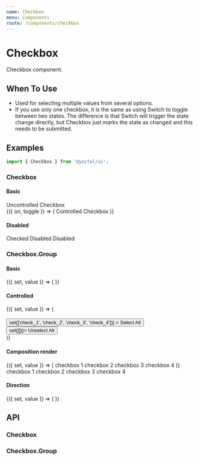 ```yaml
---
name: Checkbox
menu: Components
route: /components/checkbox
---
```





# Checkbox

Checkbox component.

## When To Use

- Used for selecting multiple values from several options.
- If you use only one checkbox, it is the same as using Switch to toggle between two states. The difference is that Switch will trigger the state change directly, but Checkbox just marks the state as changed and this needs to be submitted.

## Examples

```js
import { Checkbox } from '@yoctol/ui';
```

### Checkbox

#### Basic

<Playground>
  <Checkbox defaultChecked>Uncontrolled Checkbox</Checkbox>
  <br />
  <Toggle>
    {({ on, toggle }) => (
      <Checkbox checked={on} onChange={toggle}>
        Controlled Checkbox
      </Checkbox>
    )}
  </Toggle>
</Playground>

#### Disabled

<Playground>
  <Checkbox checked disabled>
    Checked Disabled
  </Checkbox>
  <Checkbox disabled>Disabled</Checkbox>
</Playground>

### Checkbox.Group

#### Basic

<Playground>
  <Value initial={['check_1']}>
    {({ set, value }) => (
      <Checkbox.Group
        options={[
          { label: 'checkbox 1', value: 'check_1' },
          { label: 'checkbox 2', value: 'check_2' },
          { label: 'checkbox 3', value: 'check_3', disabled: true },
          { label: 'checkbox 4', value: 'check_4' },
        ]}
        value={value}
        onChange={set}
      />
    )}
  </Value>
  <br />
  <Checkbox.Group
    options={[
      { label: 'checkbox 1', value: 'check_1' },
      { label: 'checkbox 2', value: 'check_2' },
      { label: 'checkbox 3', value: 'check_3', disabled: true },
      { label: 'checkbox 4', value: 'check_4' },
    ]}
    defaultValue={['check_1']}
    onChange={console.log}
  />
</Playground>

#### Controlled

<Playground>
  <Value initial={[]}>
    {({ set, value }) => (
      <div>
        <Checkbox.Group
          options={[
            { label: 'checkbox 1', value: 'check_1' },
            { label: 'checkbox 2', value: 'check_2' },
            { label: 'checkbox 3', value: 'check_3' },
            { label: 'checkbox 4', value: 'check_4' },
          ]}
          value={value}
          onChange={set}
        />
        <br />
        <Button
          onClick={() => set(['check_1', 'check_2', 'check_3', 'check_4'])}
        >
          Select All
        </Button>
        <Button ml="2" onClick={() => set([])}>
          Unselect All
        </Button>
      </div>
    )}
  </Value>
</Playground>

#### Composition render

<Playground>
  <Value initial={[]}>
    {({ set, value }) => (
      <Checkbox.Group value={value} onChange={set}>
        <Box bg="gray300" p="2" m="2">
          <Checkbox value="check_1">checkbox 1</Checkbox>
        </Box>
        <Box bg="gray300" p="2" m="2">
          <Checkbox value="check_2">checkbox 2</Checkbox>
        </Box>
        <Box bg="gray300" p="2" m="2">
          <Checkbox value="check_3">checkbox 3</Checkbox>
        </Box>
        <Box bg="gray300" p="2" m="2">
          <Checkbox value="check_4">checkbox 4</Checkbox>
        </Box>
      </Checkbox.Group>
    )}
  </Value>
  <br />
  <Checkbox.Group defaultValue={['check_1']} onChange={console.log}>
    <Box bg="gray300" p="2" m="2">
      <Checkbox value="check_1">checkbox 1</Checkbox>
    </Box>
    <Box bg="gray300" p="2" m="2">
      <Checkbox value="check_2">checkbox 2</Checkbox>
    </Box>
    <Box bg="gray300" p="2" m="2">
      <Checkbox value="check_3">checkbox 3</Checkbox>
    </Box>
    <Box bg="gray300" p="2" m="2">
      <Checkbox value="check_4">checkbox 4</Checkbox>
    </Box>
  </Checkbox.Group>
</Playground>

#### Direction

<Playground>
  <Value initial={[]}>
    {({ set, value }) => (
      <Checkbox.Group
        direction="vertical"
        options={[
          { label: 'checkbox 1', value: 'check_1' },
          { label: 'checkbox 2', value: 'check_2' },
          { label: 'checkbox 3', value: 'check_3' },
          { label: 'checkbox 4', value: 'check_4' },
        ]}
        value={value}
        onChange={set}
      />
    )}
  </Value>
</Playground>

## API

### Checkbox

<PropsTable of={Checkbox} />

### Checkbox.Group

<PropsTable of={CheckboxGroup} />
